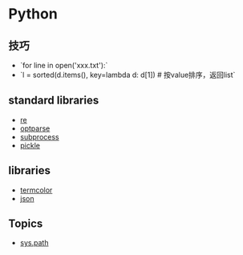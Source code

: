 = Python =

== 技巧 ==
* `for line in open('xxx.txt'):`
* `l = sorted(d.items(), key=lambda d: d[1])	# 按value排序，返回list`

== standard libraries ==
* [[re]]
* [[optparse]]
* [[subprocess]]
* [[pickle]]

== libraries ==
* [[termcolor]]
* [[json]]

== Topics ==
* [[sys.path]]
